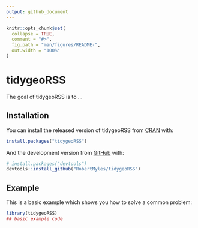 ```yaml
---
output: github_document
---
```


<!-- README.md is generated from README.Rmd. Please edit that file -->

```r
knitr::opts_chunk$set(
  collapse = TRUE,
  comment = "#>",
  fig.path = "man/figures/README-",
  out.width = "100%"
)
```

# tidygeoRSS

<!-- badges: start -->
<!-- badges: end -->

The goal of tidygeoRSS is to ...

## Installation

You can install the released version of tidygeoRSS from [CRAN](https://CRAN.R-project.org) with:

``` r
install.packages("tidygeoRSS")
```

And the development version from [GitHub](https://github.com/) with:

```r
# install.packages("devtools")
devtools::install_github("RobertMyles/tidygeoRSS")
```
## Example

This is a basic example which shows you how to solve a common problem:

```r
library(tidygeoRSS)
## basic example code
```
